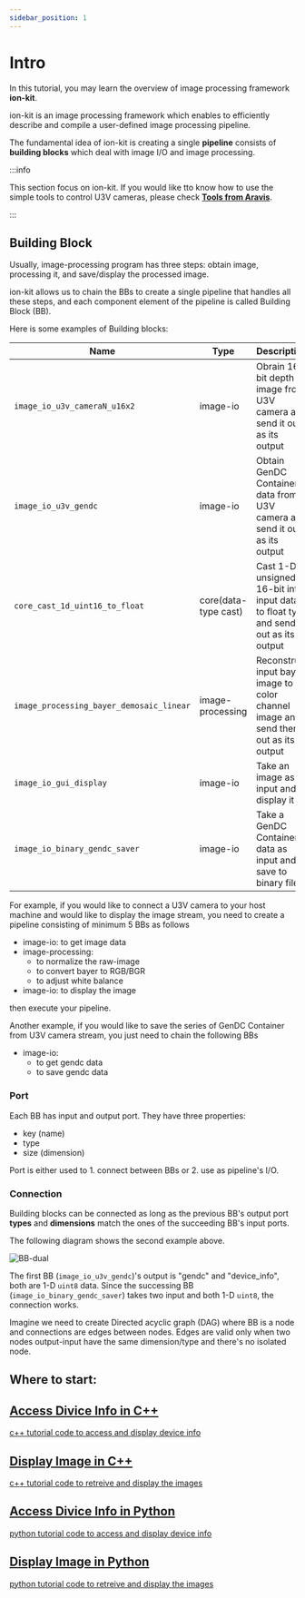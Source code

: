 ```yaml
---
sidebar_position: 1
---
```


# Intro

In this tutorial, you may learn the overview of image processing framework **ion-kit**.

ion-kit is an image processing framework which enables to efficiently describe and compile a user-defined image processing pipeline.

The fundamental idea of ion-kit is creating a single **pipeline** consists of **building blocks** which deal with image I/O and image processing.

:::info

This section focus on ion-kit. If you would like tto know how to use the simple tools to control U3V cameras, please check **[Tools from Aravis](../external/aravis/arv-tools.md)**.

:::

## Building Block

Usually, image-processing program has three steps: obtain image, processing it, and save/display the processed image.

ion-kit allows us to chain the BBs to create a single pipeline that handles all these steps, and each component element of the pipeline is called Building Block (BB).

Here is some examples of Building blocks:

| Name | Type | Description |
| --------   | ------- | ------- |
| `image_io_u3v_cameraN_u16x2` | image-io | Obrain 16-bit depth image from U3V camera and send it out as its output |
| `image_io_u3v_gendc` | image-io | Obtain GenDC Container data from U3V camera and send it out as its output |
| `core_cast_1d_uint16_to_float` | core(data-type cast) | Cast 1-D unsigned 16-bit int input data to float type and send it out as its output |
| `image_processing_bayer_demosaic_linear` | image-processing | Reconstruct input bayer image to 3-color channel image and send them out as its output |
| `image_io_gui_display` | image-io | Take an image as input and display it |
| `image_io_binary_gendc_saver` | image-io | Take a GenDC Container data as input and save to binary file |

For example, if you would like to connect a U3V camera to your host machine and would like to display the image stream, you need to create a pipeline consisting of minimum 5 BBs as follows
* image-io: to get image data
* image-processing:
    * to normalize the raw-image
    * to convert bayer to RGB/BGR
    * to adjust white balance
* image-io: to display the image

then execute your pipeline.

Another example, if you would like to save the series of GenDC Container from U3V camera stream, you just need to chain the following BBs
* image-io:
    * to get gendc data
    * to save gendc data

### Port

Each BB has input and output port. They have three properties:
- key (name)
- type
- size (dimension)

Port is either used to 1. connect between BBs or 2. use as pipeline's I/O.

### Connection

Building blocks can be connected as long as the previous BB's output port **types** and **dimensions** match the ones of the succeeding BB's input ports.

The following diagram shows the second example above.

![BB-dual](./img/BB-double.png)

The first BB (`image_io_u3v_gendc`)'s output is "gendc" and "device_info", both are 1-D `uint8` data. Since the successing BB (`image_io_binary_gendc_saver`) takes two input and both 1-D `uint8`, the connection works.


Imagine we need to create Directed acyclic graph (DAG) where BB is a node and connections are edges between nodes. Edges are valid only when two nodes output-input have the same dimension/type and there's no isolated node.

## Where to start:

<article class="margin-top--lg"  ><section class="row">
<article class="col col--6 margin-bottom--lg"><a class="shadow card" href="cpp/obtain-device-info"><h2 >Access Divice Info in C++</h2><p>c++ tutorial code to access and display device info</p></a></article>
<article class="col col--6 margin-bottom--lg"><a class="shadow card" href="cpp/display-image"><h2 >Display Image in C++ </h2><p>c++ tutorial code to retreive and display the images </p></a></article>
<article class="col col--6 margin-bottom--lg"><a class="shadow card" href="python/obtain-device-info"><h2 >Access Divice Info in Python</h2><p>python tutorial code to access and display device info</p></a></article>
<article class="col col--6 margin-bottom--lg"><a class="shadow card" href="python/display-image"><h2 >Display Image in Python</h2><p>python tutorial code to retreive and display the images</p></a></article>
</section></article>

